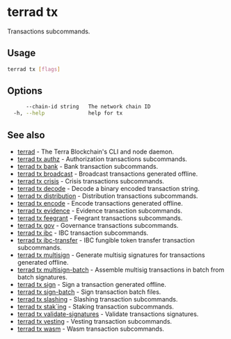 # terrad tx

Transactions subcommands.

## Usage

```sh Terrad
terrad tx [flags]
```

## Options

```sh Terrad
      --chain-id string   The network chain ID
  -h, --help              help for tx
```

## See also

* [terrad](../terrad.mdx)	 - The Terra Blockchain's CLI and node daemon. 
* [terrad tx authz](./terrad_tx_authz.mdx)	 - Authorization transactions subcommands.
* [terrad tx bank](./terrad_tx_bank.mdx)	 - Bank transaction subcommands.
* [terrad tx broadcast](./terrad_tx_broadcast.mdx)	 - Broadcast transactions generated offline.
* [terrad tx crisis](./terrad_tx_crisis.mdx)	 - Crisis transactions subcommands.
* [terrad tx decode](./terrad_tx_decode.mdx)	 - Decode a binary encoded transaction string.
* [terrad tx distribution](./terrad_tx_distribution.mdx)	 - Distribution transactions subcommands.
* [terrad tx encode](./terrad_tx_encode.mdx)	 - Encode transactions generated offline.
* [terrad tx evidence](./terrad_tx_evidence.mdx)	 - Evidence transaction subcommands.
* [terrad tx feegrant](./terrad_tx_feegrant.mdx)	 - Feegrant transactions subcommands.
* [terrad tx gov](./terrad_tx_gov.mdx)	 - Governance transactions subcommands.
* [terrad tx ibc](./terrad_tx_ibc.mdx)	 - IBC transaction subcommands.
* [terrad tx ibc-transfer](./terrad_tx_ibc-transfer.mdx)	 - IBC fungible token transfer transaction subcommands.
* [terrad tx multisign](./terrad_tx_multisign.mdx)	 - Generate multisig signatures for transactions generated offline.
* [terrad tx multisign-batch](./terrad_tx_multisign-batch.mdx)	 - Assemble multisig transactions in batch from batch signatures.
* [terrad tx sign](./terrad_tx_sign.mdx)	 - Sign a transaction generated offline.
* [terrad tx sign-batch](./terrad_tx_sign-batch.mdx)	 - Sign transaction batch files.
* [terrad tx slashing](./terrad_tx_slashing.mdx)	 - Slashing transaction subcommands.
* [terrad tx stak`ing](./terrad_tx_staking.mdx)	 - Staking transaction subcommands.
* [terrad tx validate-signatures](./terrad_tx_validate-signatures.mdx)	 - Validate transactions signatures.
* [terrad tx vesting](./terrad_tx_vesting.mdx)	 - Vesting transaction subcommands.
* [terrad tx wasm](./terrad_tx_wasm.mdx)	 - Wasm transaction subcommands.


